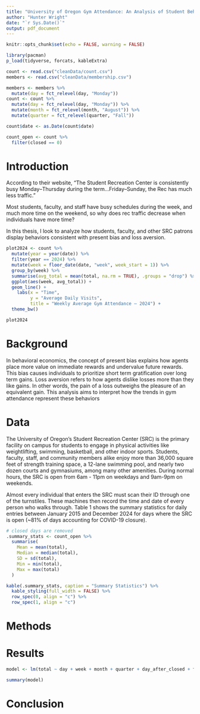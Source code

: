 ```yaml
---
title: "University of Oregon Gym Attendance: An Analysis of Student Behavior and Decision Making"
author: "Hunter Wright"
date: "`r Sys.Date()`"
output: pdf_document
---
```


```r
knitr::opts_chunk$set(echo = FALSE, warning = FALSE)

library(pacman)
p_load(tidyverse, forcats, kableExtra)

count <- read.csv("cleanData/count.csv")
members <- read.csv("cleanData/membership.csv")

```
```r
members <- members %>%
  mutate(day = fct_relevel(day, "Monday"))
count <- count %>%
  mutate(day = fct_relevel(day, "Monday")) %>%
  mutate(month = fct_relevel(month, "August")) %>%
  mutate(quarter = fct_relevel(quarter, "Fall"))

count$date <- as.Date(count$date)

count_open <- count %>%
  filter(closed == 0)
```

# Introduction

According to their website, “The Student Recreation Center is consistently busy Monday–Thursday during the term…Friday–Sunday, the Rec has much less traffic.”

Most students, faculty, and staff have busy schedules during the week, and much more time on the weekend, so why does rec traffic decrease when individuals have more time?

In this thesis, I look to analyze how students, faculty, and other SRC patrons display behaviors consistent with present bias and loss aversion.


```r
plot2024 <- count %>%
  mutate(year = year(date)) %>%
  filter(year == 2024) %>%
  mutate(week = floor_date(date, "week", week_start = 1)) %>%
  group_by(week) %>% 
  summarise(avg_total = mean(total, na.rm = TRUE), .groups = "drop") %>% 
  ggplot(aes(week, avg_total)) +
  geom_line() +
    labs(x = "Time",
         y = "Average Daily Visits",
         title = "Weekly Average Gym Attendance – 2024") +
  theme_bw()

plot2024
```

# Background

In behavioral economics, the concept of present bias explains how agents place more value on immediate rewards and undervalue future rewards. This bias causes individuals to prioritize short term gratification over long term gains. Loss aversion refers to how agents dislike losses more than they like gains. In other words, the pain of a loss outweighs the pleasure of an equivalent gain. This analysis aims to interpret how the trends in gym attendance represent these behaviors  

# Data

The University of Oregon’s Student Recreation Center (SRC) is the primary facility on campus for students to engage in physical activities like weightlifting, swimming, basketball, and other indoor sports. Students, faculty, staff, and community members alike enjoy more than 36,000 square feet of strength training space, a 12-lane swimming pool, and nearly two dozen courts and gymnasiums, among many other amenities. During normal hours, the SRC is open from 6am - 11pm on weekdays and 9am-9pm on weekends. 

Almost every individual that enters the SRC must scan their ID through one of the turnstiles. These machines then record the time and date of every person who walks through. Table 1 shows the summary statistics for daily entries between January 2015 and December 2024 for days where the SRC is open (~81% of days accounting for COVID-19 closure).

```r

# closed days are removed
.summary_stats <- count_open %>%
  summarise(
    Mean = mean(total),
    Median = median(total),
    SD = sd(total),
    Min = min(total),
    Max = max(total)
  )

kable(.summary_stats, caption = "Summary Statistics") %>%
  kable_styling(full_width = FALSE) %>%
  row_spec(0, align = "c") %>%
  row_spec(1, align = "c")
```


# Methods



# Results
```r
model <- lm(total ~ day + week + month + quarter + day_after_closed + finals_week + dead_week, count_open)

summary(model)
```


# Conclusion















